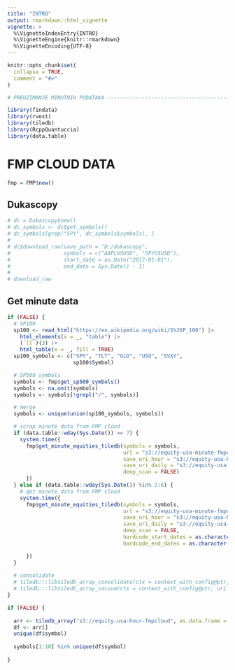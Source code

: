 ```yaml
---
title: "INTRO"
output: rmarkdown::html_vignette
vignette: >
  %\VignetteIndexEntry{INTRO}
  %\VignetteEngine{knitr::rmarkdown}
  %\VignetteEncoding{UTF-8}
---
```


```r
knitr::opts_chunk$set(
  collapse = TRUE,
  comment = "#>"
)
```

```r
# PREUZIMANJE MINUTNIH PODATAKA -------------------------------------------

library(findata)
library(rvest)
library(tiledb)
library(RcppQuantuccia)
library(data.table)
```

# FMP CLOUD DATA

```r
fmp = FMP$new()
```


## Dukascopy

```r

# dc = Dukascopy$new()
# dc_symbols <- dc$get_symbols()
# dc_symbols[grep("SPY", dc_symbols$symbols), ]
# 
# dc$download_raw(save_path = "D:/dukascopy",
#                 symbols = c("AAPLUSUSD", "SPYUSUSD"),
#                 start_date = as.Date("2017-01-01"),
#                 end_date = Sys.Date() - 1)
# 
# download_raw
```



## Get minute data

```r
if (FALSE) {
  # SP100
  sp100 <- read_html("https://en.wikipedia.org/wiki/S%26P_100") |>
    html_elements(x = _, "table") |>
    (`[[`)(3) |>
    html_table(x = _, fill = TRUE)
  sp100_symbols <- c("SPY", "TLT", "GLD", "USO", "SVXY", 
                     sp100$Symbol)

  # SP500 symbols
  symbols <- fmp$get_sp500_symbols()
  symbols <- na.omit(symbols)
  symbols <- symbols[!grepl("/", symbols)]

  # merge
  symbols <- unique(union(sp100_symbols, symbols))

  # scrap minute data from FMP cloud
  if (data.table::wday(Sys.Date()) == 7) {
    system.time({
      fmp$get_minute_equities_tiledb(symbols = symbols,
                                     url = "s3://equity-usa-minute-fmpcloud",
                                     save_uri_hour = "s3://equity-usa-hour-fmpcloud",
                                     save_uri_daily = "s3://equity-usa-daily-fmpcloud",
                                     deep_scan = FALSE)
      }) 
  } else if (data.table::wday(Sys.Date()) %in% 2:6) {
    # get minute data from FMP cloud
    system.time({
      fmp$get_minute_equities_tiledb(symbols = symbols,
                                     url = "s3://equity-usa-minute-fmpcloud",
                                     save_uri_hour = "s3://equity-usa-hour-fmpcloud",
                                     save_uri_daily = "s3://equity-usa-daily-fmpcloud",
                                     deep_scan = FALSE,
                                     hardcode_start_dates = as.character(Sys.Date() - 1),
                                     hardcode_end_dates = as.character(Sys.Date() - 1))

      })
  }
  
  # consolidate
  # tiledb:::libtiledb_array_consolidate(ctx = context_with_config@ptr, uri = "s3://equity-usa-daily-fmpprep")
  # tiledb:::libtiledb_array_vacuum(ctx = context_with_config@ptr, uri = "s3://equity-usa-daily-fmpprep")
}
```

```r
if (FALSE) {
  
  arr <- tiledb_array("s3://equity-usa-hour-fmpcloud", as.data.frame = TRUE)
  df <- arr[]
  unique(df$symbol)
  
  symbols[1:10] %in% unique(df$symbol)
  
}
```

